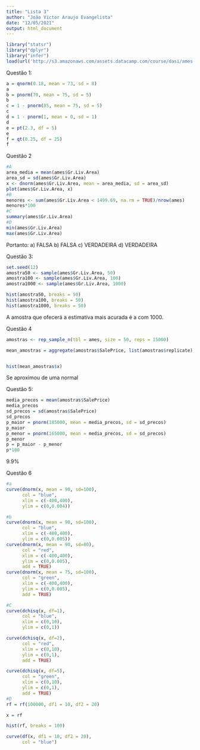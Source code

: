 ```yaml
---
title: "Lista 3"
author: "João Victor Araujo Evangelista"
date: "12/05/2021"
output: html_document
---
```


```r
library("statsr")
library("dplyr")
library("infer")
load(url('http://s3.amazonaws.com/assets.datacamp.com/course/dasi/ames.RData'))
```
Questão 1:
```r
a = qnorm(0.18, mean = 73, sd = 8)
a
b = pnorm(70, mean = 75, sd = 5)
b
c = 1 - pnorm(85, mean = 75, sd = 5)
c
d = 1 - pnorm(1, mean = 0, sd = 1)
d
e = pt(2.3, df = 5)
e
f = qt(0.25, df = 25)
f
```
Questão 2
```r
#A
area_media = mean(ames$Gr.Liv.Area)
area_sd = sd(ames$Gr.Liv.Area)
x <- dnorm(ames$Gr.Liv.Area, mean = area_media, sd = area_sd)
plot(ames$Gr.Liv.Area, x)
#B
menores <- sum(ames$Gr.Liv.Area < 1499.69, na.rm = TRUE)/nrow(ames)
menores*100
#C
summary(ames$Gr.Liv.Area)
#D
min(ames$Gr.Liv.Area)
max(ames$Gr.Liv.Area)
```

Portanto:
a) FALSA
b) FALSA
c) VERDADEIRA
d) VERDADEIRA

Questão 3:
```r
set.seed(12)
amostra50 <- sample(ames$Gr.Liv.Area, 50)
amostra100 <- sample(ames$Gr.Liv.Area, 100)
amostra1000 <- sample(ames$Gr.Liv.Area, 1000)

hist(amostra50, breaks = 50)
hist(amostra100, breaks = 50)
hist(amostra1000, breaks = 50)
```

A amostra que ofecerá a estimativa mais acurada é a com 1000.

Questão 4
```r
amostras <- rep_sample_n(tbl = ames, size = 50, reps = 15000)

mean_amostras = aggregate(amostras$SalePrice, list(amostras$replicate), mean)


hist(mean_amostras$x)
```

Se aproximou de uma normal

Questão 5:
```r
media_precos = mean(amostras$SalePrice)
media_precos
sd_precos = sd(amostras$SalePrice)
sd_precos
p_maior = pnorm(185000, mean = media_precos, sd = sd_precos)
p_maior
p_menor = pnorm(165000, mean = media_precos, sd = sd_precos)
p_menor
p = p_maior - p_menor
p*100
```
9.9%

Questão 6
```r
#a
curve(dnorm(x, mean = 90, sd=100),
      col = "blue",
      xlim = c(-400,400),
      ylim = c(0,0.004))

#b
curve(dnorm(x, mean = 90, sd=100),
      col = "blue",
      xlim = c(-400,400),
      ylim = c(0,0.005))
curve(dnorm(x, mean = 90, sd=80),
      col = "red",
      xlim = c(-400,400),
      ylim = c(0,0.005),
      add = TRUE)
curve(dnorm(x, mean = 75, sd=100),
      col = "green",
      xlim = c(-400,400),
      ylim = c(0,0.005),
      add = TRUE)

#C
curve(dchisq(x, df=1),
      col = "blue",
      xlim = c(0,10),
      ylim = c(0,1))

curve(dchisq(x, df=2),
      col = "red",
      xlim = c(0,10),
      ylim = c(0,1),
      add = TRUE)

curve(dchisq(x, df=5),
      col = "green",
      xlim = c(0,10),
      ylim = c(0,1),
      add = TRUE)
#D
rf = rf(100000, df1 = 10, df2 = 20)

x = rf

hist(rf, breaks = 100)

curve(df(x, df1 = 10, df2 = 20),
      col = "blue")
```

